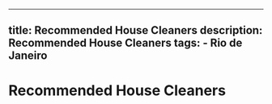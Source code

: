 ---
  title: Recommended House Cleaners
  description: Recommended House Cleaners
  tags:
    - Rio de Janeiro
  ---
  # Recommended House Cleaners
  